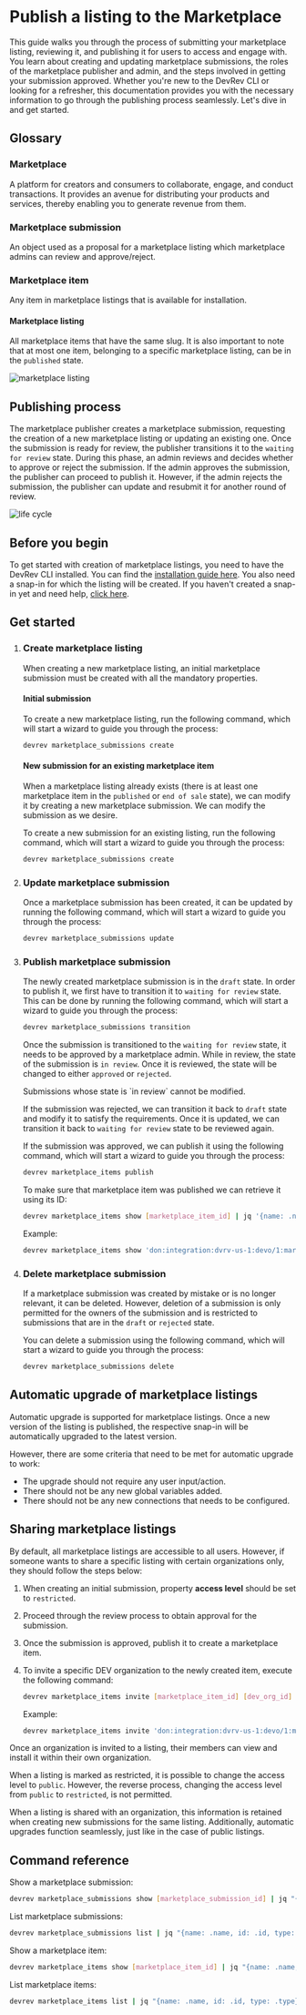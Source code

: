 # Publish a listing to the Marketplace

This guide walks you through the process of submitting your marketplace listing, reviewing it, and publishing it for users to access and engage with. You learn about creating and updating marketplace submissions, the roles of the marketplace publisher and admin, and the steps involved in getting your submission approved. Whether you're new to the DevRev CLI or looking for a refresher, this documentation provides you with the necessary information to go through the publishing process seamlessly. Let's dive in and get started.

## Glossary

### Marketplace

A platform for creators and consumers to collaborate, engage, and conduct transactions. It provides an avenue for distributing your products and services, thereby enabling you to generate revenue from them.

### Marketplace submission

An object used as a proposal for a marketplace listing which marketplace admins can review and approve/reject.

### Marketplace item

Any item in marketplace listings that is available for installation.

#### Marketplace listing

All marketplace items that have the same slug. It is also important to note that at most one item, belonging to a specific marketplace listing, can be in the `published` state.

![marketplace listing](../img/marketplace-listings/marketplace-listing.png)

## Publishing process

The marketplace publisher creates a marketplace submission, requesting the creation of a new marketplace listing or updating an existing one. Once the submission is ready for review, the publisher transitions it to the `waiting for review` state. During this phase, an admin reviews and decides whether to approve or reject the submission. If the admin approves the submission, the publisher can proceed to publish it. However, if the admin rejects the submission, the publisher can update and resubmit it for another round of review.

![life cycle](../img/marketplace-listings/lifecycle.png)

## Before you begin

To get started with creation of marketplace listings, you need to have the DevRev CLI installed. You can find the [installation guide here](https://developer.devrev.ai/snapin-development/references/cli-install). You also need a snap-in for which the listing will be created. If you haven't created a snap-in yet and need help, [click here](https://developer.devrev.ai/snapin-development/tutorials/overview).

## Get started

1. ### Create marketplace listing

    When creating a new marketplace listing, an initial marketplace submission must be created with all the mandatory properties.

    #### Initial submission

    To create a new marketplace listing, run the following command, which will start a wizard to guide you through the process:

    ```bash
    devrev marketplace_submissions create
    ```

    #### New submission for an existing marketplace item

    When a marketplace listing already exists (there is at least one marketplace item in the `published` or `end of sale` state), we can modify it by creating a new marketplace submission. We can modify the submission as we desire.

    To create a new submission for an existing listing, run the following command, which will start a wizard to guide you through the process:

    ```bash
    devrev marketplace_submissions create
    ```

2. ### Update marketplace submission

    Once a marketplace submission has been created, it can be updated by running the following command, which will start a wizard to guide you through the process:

    ```bash
    devrev marketplace_submissions update
    ```

3. ### Publish marketplace submission

    The newly created marketplace submission is in the `draft` state. In order to publish it, we first have to transition it to `waiting for review` state. This can be done by running the following command, which will start a wizard to guide you through the process:

    ```bash
    devrev marketplace_submissions transition
    ```

    Once the submission is transitioned to the `waiting for review` state, it needs to be approved by a marketplace admin. While in review, the state of the submission is `in review`. Once it is reviewed, the state will be changed to either `approved` or `rejected`.

    <Callout intent="note">
    Submissions whose state is `in review` cannot be modified.
    </Callout>

    If the submission was rejected, we can transition it back to `draft` state and modify it to satisfy the requirements. Once it is updated, we can transition it back to `waiting for review` state to be reviewed again.

    If the submission was approved, we can publish it using the following command, which will start a wizard to guide you through the process:

    ```bash
    devrev marketplace_items publish
    ```

    To make sure that marketplace item was published we can retrieve it using its ID:

    ```bash
    devrev marketplace_items show [marketplace_item_id] | jq '{name: .name, id: .id}'
    ```

    Example:

    ```bash
    devrev marketplace_items show 'don:integration:dvrv-us-1:devo/1:marketplace/1:marketplace_item/1' | jq '{name: .name, id: .id}'
    ```

4. ### Delete marketplace submission

    If a marketplace submission was created by mistake or is no longer relevant, it can be deleted. However, deletion of a submission is only permitted for the owners of the submission and is restricted to submissions that are in the `draft` or `rejected` state.

    You can delete a submission using the following command, which will start a wizard to guide you through the process:

    ```bash
    devrev marketplace_submissions delete
    ```

## Automatic upgrade of marketplace listings

Automatic upgrade is supported for marketplace listings. Once a new version of the listing is published, the respective snap-in will be automatically upgraded to the latest version.

However, there are some criteria that need to be met for automatic upgrade to work:

- The upgrade should not require any user input/action.
- There should not be any new global variables added.
- There should not be any new connections that needs to be configured.

## Sharing marketplace listings

By default, all marketplace listings are accessible to all users. However, if someone wants to share a specific listing with certain organizations only, they should follow the steps below:

1. When creating an initial submission, property __access level__ should be set to `restricted`.
2. Proceed through the review process to obtain approval for the submission.
3. Once the submission is approved, publish it to create a marketplace item.
4. To invite a specific DEV organization to the newly created item, execute the following command:

    ```bash
    devrev marketplace_items invite [marketplace_item_id] [dev_org_id]
    ```

    Example:

    ```bash
    devrev marketplace_items invite 'don:integration:dvrv-us-1:devo/1:marketplace/1:marketplace_item/1' 'don:identity:dvrv-us-1:devo/2'
    ```

Once an organization is invited to a listing, their members can view and install it within their own organization.

When a listing is marked as restricted, it is possible to change the access level to `public`. However, the reverse process, changing the access level from `public` to `restricted`, is not permitted.

When a listing is shared with an organization, this information is retained when creating new submissions for the same listing. Additionally, automatic upgrades function seamlessly, just like in the case of public listings.

## Command reference

Show a marketplace submission:

```bash
devrev marketplace_submissions show [marketplace_submission_id] | jq "{name: .name, id: .id, type: .type}"
```

List marketplace submissions:

```bash
devrev marketplace_submissions list | jq "{name: .name, id: .id, type: .type}"
```

Show a marketplace item:

```bash
devrev marketplace_items show [marketplace_item_id] | jq "{name: .name, id: .id, type: .type}"
```

List marketplace items:

```bash
devrev marketplace_items list | jq "{name: .name, id: .id, type: .type}"
```

